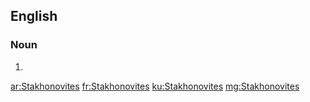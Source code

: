 ==English==

===Noun===
{{head|en|noun plural form}}

# {{plural of|Stakhonovite|lang=en}}

[[ar:Stakhonovites]]
[[fr:Stakhonovites]]
[[ku:Stakhonovites]]
[[mg:Stakhonovites]]